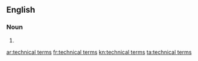 ==English==

===Noun===
{{head|en|head=[[technical]] [[term]]s}}

# {{plural of|technical term}}

[[ar:technical terms]]
[[fr:technical terms]]
[[kn:technical terms]]
[[ta:technical terms]]